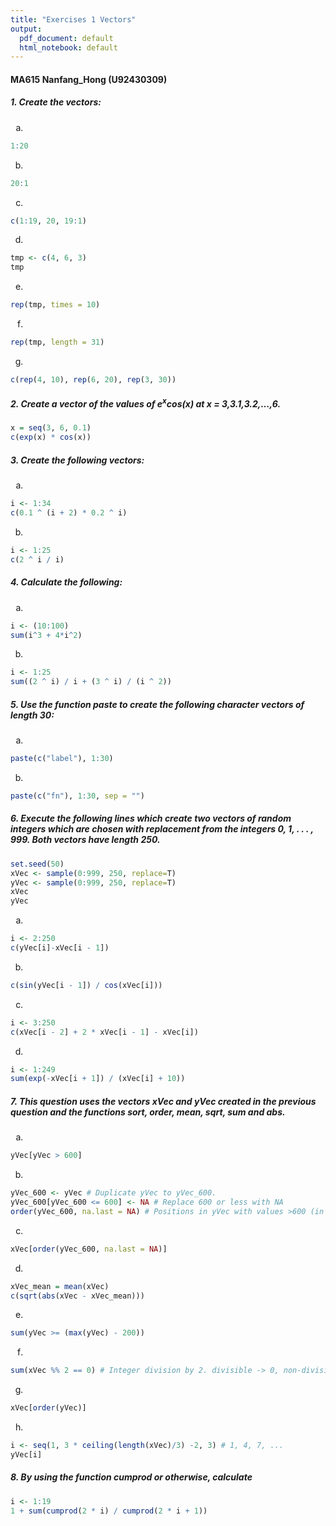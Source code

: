 ```yaml
---
title: "Exercises 1 Vectors"
output:
  pdf_document: default
  html_notebook: default
---
```

#### MA615 Nanfang_Hong (U92430309)

##### 1. Create the vectors:
  
  (a)
```r
1:20
```
  
  (b)
```r
20:1
```
  
  (c)
```r
c(1:19, 20, 19:1)
```
  
  (d)
```r
tmp <- c(4, 6, 3)
tmp
```
  
  (e)
```r
rep(tmp, times = 10)
```
  
  (f)
```r
rep(tmp, length = 31)
```
  
  (g)
```r
c(rep(4, 10), rep(6, 20), rep(3, 30))
```
  

##### 2. Create a vector of the values of e^x^cos(x) at x = 3,3.1,3.2,...,6.
```r
x = seq(3, 6, 0.1)
c(exp(x) * cos(x))
```

##### 3. Create the following vectors:
  (a)
```r
i <- 1:34
c(0.1 ^ (i + 2) * 0.2 ^ i)
```
  (b)
```r
i <- 1:25
c(2 ^ i / i)
```
  
##### 4. Calculate the following:
  (a)
```r
i <- (10:100)
sum(i^3 + 4*i^2)
```
  (b)
```r
i <- 1:25
sum((2 ^ i) / i + (3 ^ i) / (i ^ 2))
```

##### 5. Use the function paste to create the following character vectors of length 30:
  (a)
```r
paste(c("label"), 1:30)
```
  (b)
```r
paste(c("fn"), 1:30, sep = "")
```
  
##### 6. Execute the following lines which create two vectors of random integers which are chosen with replacement from the integers 0, 1, . . . , 999. Both vectors have length 250.

```r
set.seed(50)
xVec <- sample(0:999, 250, replace=T)
yVec <- sample(0:999, 250, replace=T)
xVec
yVec
```
  
  (a)
```r
i <- 2:250
c(yVec[i]-xVec[i - 1])
```
  (b)
```r
c(sin(yVec[i - 1]) / cos(xVec[i]))
```
  (c)
```r
i <- 3:250
c(xVec[i - 2] + 2 * xVec[i - 1] - xVec[i])
```
  (d)
```r
i <- 1:249
sum(exp(-xVec[i + 1]) / (xVec[i] + 10))
```
  
##### 7. This question uses the vectors xVec and yVec created in the previous question and the functions sort, order, mean, sqrt, sum and abs.

  (a)
```r
yVec[yVec > 600]
```
  (b)
```r
yVec_600 <- yVec # Duplicate yVec to yVec_600. 
yVec_600[yVec_600 <= 600] <- NA # Replace 600 or less with NA
order(yVec_600, na.last = NA) # Positions in yVec with values >600 (in acsending sequence)
```
  (c)
```r
xVec[order(yVec_600, na.last = NA)]
```
  (d)
```r
xVec_mean = mean(xVec)
c(sqrt(abs(xVec - xVec_mean)))
```
  (e)
```r
sum(yVec >= (max(yVec) - 200))
```
  (f)
```r
sum(xVec %% 2 == 0) # Integer division by 2. divisible -> 0, non-divisible -> 1. 
```
  (g)
```r
xVec[order(yVec)]
```
  (h)
```r
i <- seq(1, 3 * ceiling(length(xVec)/3) -2, 3) # 1, 4, 7, ...
yVec[i]
```
##### 8. By using the function cumprod or otherwise, calculate

```r
i <- 1:19
1 + sum(cumprod(2 * i) / cumprod(2 * i + 1)) 
```

  